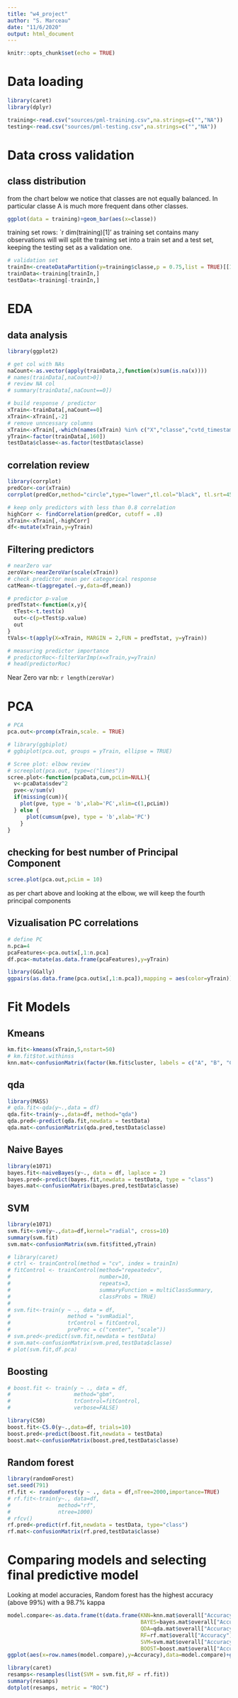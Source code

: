 ```yaml
---
title: "w4_project"
author: "S. Marceau"
date: "11/6/2020"
output: html_document
---
```


```r
knitr::opts_chunk$set(echo = TRUE)
```

# Data loading
```r
library(caret)
library(dplyr)

training<-read.csv("sources/pml-training.csv",na.strings=c("","NA"))
testing<-read.csv("sources/pml-testing.csv",na.strings=c("","NA"))
```

# Data cross validation
## class distribution
from the chart below we notice that classes are not equally balanced. In particular classe A is much more frequent dans other classes.
```r
ggplot(data = training)+geom_bar(aes(x=classe))
```

training set rows: `r dim(training)[1]'
as training set contains many observations will will split the training set into a train set and a test set, keeping the testing set as a validation one.

```r
# validation set
trainIn<-createDataPartition(y=training$classe,p = 0.75,list = TRUE)[[1]]
trainData<-training[trainIn,]
testData<-training[-trainIn,]
```

# EDA
## data analysis
```r
library(ggplot2)

# get col with NAs
naCount<-as.vector(apply(trainData,2,function(x)sum(is.na(x))))
# names(trainData[,naCount>0])
# review NA col
# summary(trainData[,naCount==0])

# build response / predictor
xTrain<-trainData[,naCount==0]
xTrain<-xTrain[,-2]
# remove unncessary columns
xTrain<-xTrain[,-which(names(xTrain) %in% c("X","classe","cvtd_timestamp","new_window","num_window","raw_timestamp_part_1","raw_timestamp_part_2"))]
yTrain<-factor(trainData[,160])
testData$classe<-as.factor(testData$classe)
```

## correlation review
```r
library(corrplot)
predCor<-cor(xTrain)
corrplot(predCor,method="circle",type="lower",tl.col="black", tl.srt=45,sig.level = 0.5)

# keep only predictors with less than 0.8 correlation
highCorr <- findCorrelation(predCor, cutoff = .8)
xTrain<-xTrain[,-highCorr]
df<-mutate(xTrain,y=yTrain)
```
## Filtering predictors
```r
# nearZero var
zeroVar<-nearZeroVar(scale(xTrain))
# check predictor mean per categorical response
catMean<-t(aggregate(.~y,data=df,mean))

# predictor p-value
predTstat<-function(x,y){
  tTest<-t.test(x)
  out<-c(p=tTest$p.value)
  out
}
tVals<-t(apply(X=xTrain, MARGIN = 2,FUN = predTstat, y=yTrain))

# measuring predictor importance
# predictorRoc<-filterVarImp(x=xTrain,y=yTrain)
# head(predictorRoc)
```
Near Zero var nb: `r length(zeroVar)`  

# PCA
```r
# PCA
pca.out<-prcomp(xTrain,scale. = TRUE)

# library(ggbiplot)
# ggbiplot(pca.out, groups = yTrain, ellipse = TRUE)

# Scree plot: elbow review
# screeplot(pca.out, type=c("lines"))
scree.plot<-function(pcaData,cum,pcLim=NULL){
  v<-pcaData$sdev^2
  pve<-v/sum(v)
  if(missing(cum)){
    plot(pve, type = 'b',xlab='PC',xlim=c(1,pcLim))
  } else {
      plot(cumsum(pve), type = 'b',xlab='PC')
    }
}
```

## checking for best number of Principal Component
```r
scree.plot(pca.out,pcLim = 10)
```
as per chart above and looking at the elbow, we will keep the fourth principal components

## Vizualisation PC correlations
```r
# define PC
n.pca=4
pcaFeatures<-pca.out$x[,1:n.pca]
df.pca<-mutate(as.data.frame(pcaFeatures),y=yTrain)

library(GGally)
ggpairs(as.data.frame(pca.out$x[,1:n.pca]),mapping = aes(color=yTrain))
```

# Fit Models
## Kmeans
```r
km.fit<-kmeans(xTrain,5,nstart=50)
# km.fit$tot.withinss
knn.mat<-confusionMatrix(factor(km.fit$cluster, labels = c("A", "B", "C", "D", "E")),yTrain)
```

## qda
```r
library(MASS)
# qda.fit<-qda(y~.,data = df)
qda.fit<-train(y~.,data=df, method="qda")
qda.pred<-predict(qda.fit,newdata = testData)
qda.mat<-confusionMatrix(qda.pred,testData$classe)
```

## Naive Bayes
```r
library(e1071)
bayes.fit<-naiveBayes(y~., data = df, laplace = 2)
bayes.pred<-predict(bayes.fit,newdata = testData, type = "class")
bayes.mat<-confusionMatrix(bayes.pred,testData$classe)
```

## SVM
```r
library(e1071)
svm.fit<-svm(y~.,data=df,kernel="radial", cross=10)
summary(svm.fit)
svm.mat<-confusionMatrix(svm.fit$fitted,yTrain)

# library(caret)
# ctrl <- trainControl(method = "cv", index = trainIn)
# fitControl <- trainControl(method="repeatedcv",
#                            number=10,
#                            repeats=3,
#                            summaryFunction = multiClassSummary,
#                            classProbs = TRUE)
# 
# svm.fit<-train(y ~ ., data = df, 
#                  method = "svmRadial", 
#                  trControl = fitControl, 
#                  preProc = c("center", "scale"))
# svm.pred<-predict(svm.fit,newdata = testData)
# svm.mat<-confusionMatrix(svm.pred,testData$classe)
# plot(svm.fit,df.pca)
```

## Boosting
```r
# boost.fit <- train(y ~ ., data = df,
#                    method="gbm",
#                    trControl=fitControl,
#                    verbose=FALSE)

library(C50)
boost.fit<-C5.0(y~.,data=df, trials=10)
boost.pred<-predict(boost.fit,newdata = testData)
boost.mat<-confusionMatrix(boost.pred,testData$classe)
```

## Random forest
```r
library(randomForest)
set.seed(791)
rf.fit <- randomForest(y ~ ., data = df,nTree=2000,importance=TRUE)
# rf.fit<-train(y~., data=df,
#               method="rf",
#               ntree=1000)
# rfcv()
rf.pred<-predict(rf.fit,newdata = testData, type="class")
rf.mat<-confusionMatrix(rf.pred,testData$classe)
```

# Comparing models and selecting final predictive model
Looking at model accuracies, Random forest has the highest accuracy (above 99%) with a 98.7% kappa
```r
model.compare<-as.data.frame(t(data.frame(KNN=knn.mat$overall["Accuracy"],
                                          BAYES=bayes.mat$overall["Accuracy"],
                                          QDA=qda.mat$overall["Accuracy"],
                                          RF=rf.mat$overall["Accuracy"],
                                          SVM=svm.mat$overall["Accuracy"],
                                          BOOST=boost.mat$overall["Accuracy"])))
ggplot(aes(x=row.names(model.compare),y=Accuracy),data=model.compare)+geom_bar(stat='identity')+labs(x="model")
```


```r
library(caret)
resamps<-resamples(list(SVM = svm.fit,RF = rf.fit))
summary(resamps)
dotplot(resamps, metric = "ROC")
```


